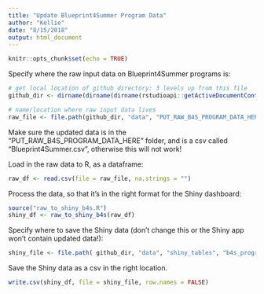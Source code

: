 ```yaml
---
title: "Update Blueprint4Summer Program Data"
author: "Kellie"
date: "8/15/2018"
output: html_document
---
```


```r
knitr::opts_chunk$set(echo = TRUE)
```

Specify where the raw input data on Blueprint4Summer programs is:

```r
# get local location of github directory: 3 levels up from this file
github_dir <- dirname(dirname(dirname(rstudioapi::getActiveDocumentContext()$path)))

# name/location where raw input data lives
raw_file <- file.path(github_dir, "data", "PUT_RAW_B4S_PROGRAM_DATA_HERE", "Blueprint4Summer.csv")
```

Make sure the updated data is in the "PUT_RAW_B4S_PROGRAM_DATA_HERE" folder, and is a csv called "Blueprint4Summer.csv", otherwise this will not work!

Load in the raw data to R, as a dataframe:

```r
raw_df <- read.csv(file = raw_file, na.strings = "")
```

Process the data, so that it's in the right format for the Shiny dashboard:

```r
source("raw_to_shiny_b4s.R")
shiny_df <- raw_to_shiny_b4s(raw_df)
```

Specify where to save the Shiny data (don't change this or the Shiny app won't contain updated data!):

```r
shiny_file <- file.path( github_dir, "data", "shiny_tables", "b4s_programs.csv" )
```

Save the Shiny data as a csv in the right location.

```r
write.csv(shiny_df, file = shiny_file, row.names = FALSE)
```
